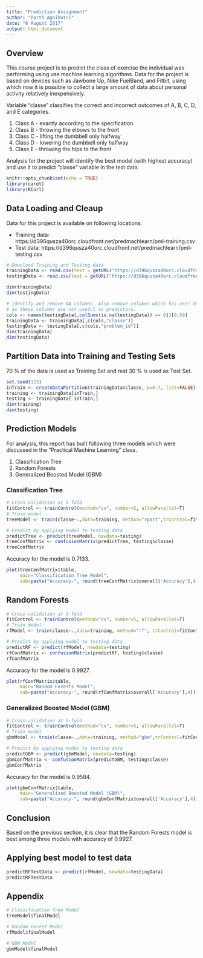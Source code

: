 ```yaml
---
title: "Prediction Assignment"
author: "Parth Agnihotri"
date: "6 August 2017"
output: html_document
---
```


## Overview

This course project is to predict the class of exercise the individual was performing using use machine learning algorithms. Data for the project is based on devices such as Jawbone Up, Nike FuelBand, and Fitbit, using which now it is possible to collect a large amount of data about personal activity relatively inexpensively. 

Variable "classe" classifies the correct and incorrect outcomes of A, B, C, D, and E categories. 

1. Class A - exactly according to the specification 
2. Class B - throwing the elbows to the front 
3. Class C - lifting the dumbbell only halfway 
4. Class D - lowering the dumbbell only halfway 
5. Class E - throwing the hips to the front

Analysis for the project will identify the best model (with highest accuracy) and use it to predict "classe" variable in the test data.

```r
knitr::opts_chunk$set(echo = TRUE)
library(caret)
library(RCurl)
```

## Data Loading and Cleaup

Data for this project is available on following locations:

* Training data: https://d396qusza40orc.cloudfront.net/predmachlearn/pml-training.csv
* Test data: https://d396qusza40orc.cloudfront.net/predmachlearn/pml-testing.csv

```r
# Download Training and Testing data
trainingData <- read.csv(text = getURL("https://d396qusza40orc.cloudfront.net/predmachlearn/pml-training.csv"))
testingData <- read.csv(text = getURL("https://d396qusza40orc.cloudfront.net/predmachlearn/pml-testing.csv"))

dim(trainingData)
dim(testingData)

# Identify and remove NA columns. Also remove columns which has user details
# as these columns are not useful as predictors.
cols <- names(testingData[,colSums(is.na(testingData)) == 0])[8:59]
trainingData <- trainingData[,c(cols,"classe")]
testingData <- testingData[,c(cols,"problem_id")]
dim(trainingData)
dim(testingData)

```

## Partition Data into Training and Testing Sets

70 % of the data is used as Training Set and rest 30 % is used as Test Set.

```r
set.seed(123)
inTrain <- createDataPartition(trainingData$classe, p=0.7, list=FALSE)
training <- trainingData[inTrain,]
testing <- trainingData[-inTrain,]
dim(training) 
dim(testing)
```

## Prediction Models

For analysis, this report has built following three models which were discussed in the "Practical Machine Learning" class.

1. Classification Tree
2. Random Forests
3. Generalized Boosted Model (GBM)

### Classification Tree

```r
# Cross-validation at 5-fold
fitControl <- trainControl(method="cv", number=5, allowParallel=T)
# Train model
treeModel <- train(classe~.,data=training, method="rpart",trControl=fitControl, tuneLength = 10)

# Predict by applying model to testing data
predictTree <- predict(treeModel, newdata=testing)
treeConfMatrix <- confusionMatrix(predictTree, testing$classe)
treeConfMatrix
```

Accuracy for the model is 0.7133.

```r
plot(treeConfMatrix$table, 
     main="Classification Tree Model", 
     sub=paste("Accuracy-", round(treeConfMatrix$overall['Accuracy'],4)))
```

## Random Forests

```r
# Cross-validation at 5-fold
fitControl <- trainControl(method="cv", number=5, allowParallel=T)
# Train model
rfModel <- train(classe~.,data=training, method="rf", trControl=fitControl, verbose=F)

# Predict by applying model to testing data
predictRF <- predict(rfModel, newdata=testing)
rfConfMatrix <- confusionMatrix(predictRF, testing$classe)
rfConfMatrix
```

Accuracy for the model is 0.9927.

```r
plot(rfConfMatrix$table, 
     main="Random Forests Model", 
     sub=paste("Accuracy-", round(rfConfMatrix$overall['Accuracy'],4)))
```

### Generalized Boosted Model (GBM)

```r
# Cross-validation at 5-fold
fitControl <- trainControl(method="cv", number=5, allowParallel=T)
# Train model
gbmModel <- train(classe~.,data=training, method="gbm",trControl=fitControl, verbose=F)

# Predict by applying model to testing data
predictGBM <- predict(gbmModel, newdata=testing)
gbmConfMatrix <- confusionMatrix(predictGBM, testing$classe)
gbmConfMatrix
```

Accuracy for the model is 0.9584.

```r
plot(gbmConfMatrix$table, 
     main="Generalized Boosted Model (GBM)", 
     sub=paste("Accuracy-", round(gbmConfMatrix$overall['Accuracy'],4)))
```

## Conclusion

Based on the previous section, it is clear that the Random Forests model is best among three models with accuracy of 0.9927.

## Applying best model to test data

```r
predictRFTestData <- predict(rfModel, newdata=testingData)
predictRFTestData
```

## Appendix

```r
# Classification Tree Model
treeModel$finalModel

# Random Forest Model
rfModel$finalModel

# GBM Model
gbmModel$finalModel
```

